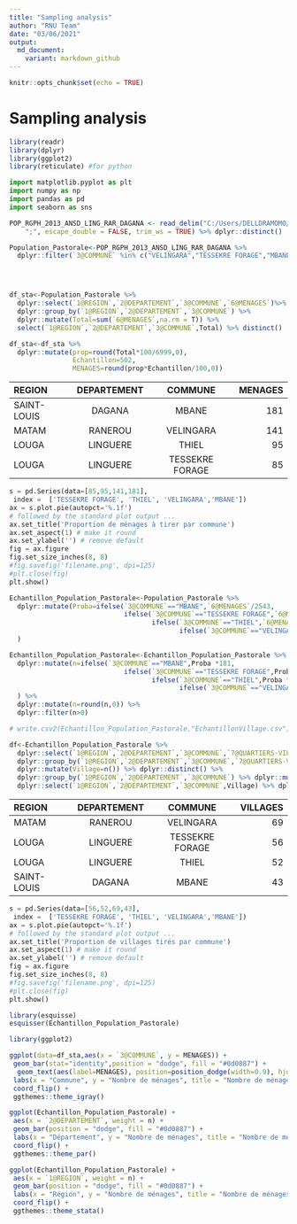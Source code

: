 ```yaml
---
title: "Sampling analysis"
author: "RNU Team"
date: "03/06/2021"
output:
  md_document:
    variant: markdown_github
---
```


```r
knitr::opts_chunk$set(echo = TRUE)
```

# Sampling analysis

```r
library(readr)
library(dplyr)
library(ggplot2)
library(reticulate) #for python
```


```python
import matplotlib.pyplot as plt
import numpy as np
import pandas as pd 
import seaborn as sns
```


```r

POP_RGPH_2013_ANSD_LING_RAR_DAGANA <- read_delim("C:/Users/DELLDRAMOMO/Desktop/ISRA-RNU/Project datasets/data/RGPH 2013 ANSD/POP(RGPH 2013 ANSD)_LING_RAR_DAGANA.csv", 
    ";", escape_double = FALSE, trim_ws = TRUE) %>% dplyr::distinct()

```


```r
Population_Pastorale<-POP_RGPH_2013_ANSD_LING_RAR_DAGANA %>% 
  dplyr::filter(`3@COMMUNE` %in% c("VELINGARA","TESSEKRE FORAGE","MBANE","THIEL"))





```

```r
df_sta<-Population_Pastorale %>% 
  dplyr::select(`1@REGION`,`2@DEPARTEMENT`,`3@COMMUNE`,`6@MENAGES`)%>% 
  dplyr::group_by(`1@REGION`,`2@DEPARTEMENT`,`3@COMMUNE`) %>% 
  dplyr::mutate(Total=sum(`6@MENAGES`,na.rm = T)) %>% 
  select(`1@REGION`,`2@DEPARTEMENT`,`3@COMMUNE`,Total) %>% distinct()

df_sta<-df_sta %>% 
  dplyr::mutate(prop=round(Total*100/6999,0),
                Echantillon=502,
                MENAGES=round(prop*Echantillon/100,0))
```

| REGION | DEPARTEMENT | COMMUNE | MENAGES  |
| :---         |     :---:      |          :---: |  ---: |
| SAINT-LOUIS   | DAGANA     | MBANE    | 181    |
| MATAM   | RANEROU     | VELINGARA    | 141    |
| LOUGA   | LINGUERE     | THIEL    | 95    |
| LOUGA   | LINGUERE     | TESSEKRE FORAGE    | 85    |

```python
s = pd.Series(data=[85,95,141,181], 
 index =  ['TESSEKRE FORAGE', 'THIEL', 'VELINGARA','MBANE']) 
ax = s.plot.pie(autopct='%.1f') 
# followed by the standard plot output ... 
ax.set_title('Proportion de ménages à tirer par commune') 
ax.set_aspect(1) # make it round 
ax.set_ylabel('') # remove default 
fig = ax.figure 
fig.set_size_inches(8, 8) 
#fig.savefig('filename.png', dpi=125) 
#plt.close(fig)
plt.show()
```


```r
Echantillon_Population_Pastorale<-Population_Pastorale %>% 
  dplyr::mutate(Proba=ifelse(`3@COMMUNE`=="MBANE",`6@MENAGES`/2543,
                             ifelse(`3@COMMUNE`=="TESSEKRE FORAGE",`6@MENAGES`/1177,
                                    ifelse(`3@COMMUNE`=="THIEL",`6@MENAGES`/1315,
                                           ifelse(`3@COMMUNE`=="VELINGARA",`6@MENAGES`/1964,`6@MENAGES`))))
  )
```


```r
Echantillon_Population_Pastorale<-Echantillon_Population_Pastorale %>% 
  dplyr::mutate(n=ifelse(`3@COMMUNE`=="MBANE",Proba *181,
                             ifelse(`3@COMMUNE`=="TESSEKRE FORAGE",Proba *85,
                                    ifelse(`3@COMMUNE`=="THIEL",Proba *95,
                                           ifelse(`3@COMMUNE`=="VELINGARA",Proba *141,`6@MENAGES`))))
  ) %>% 
  dplyr::mutate(n=round(n,0)) %>% 
  dplyr::filter(n>0)

# write.csv2(Echantillon_Population_Pastorale,"EchantillonVillage.csv",row.names = F)
```

```r
df<-Echantillon_Population_Pastorale %>% 
  dplyr::select(`1@REGION`,`2@DEPARTEMENT`,`3@COMMUNE`,`7@QUARTIERS-VILLAGES`)%>% 
  dplyr::group_by(`1@REGION`,`2@DEPARTEMENT`,`3@COMMUNE`,`7@QUARTIERS-VILLAGES`) %>% 
  dplyr::mutate(Village=n()) %>% dplyr::distinct() %>% 
  dplyr::group_by(`1@REGION`,`2@DEPARTEMENT`,`3@COMMUNE`) %>% dplyr::mutate(Village=sum(Village,na.rm = T))  %>% 
  dplyr::select(`1@REGION`,`2@DEPARTEMENT`,`3@COMMUNE`,Village) %>% dplyr::distinct()
```

| REGION | DEPARTEMENT | COMMUNE | VILLAGES  |
| :---         |     :---:      |          :---: |  ---: |
| MATAM   | RANEROU     | VELINGARA    | 69    |
| LOUGA   | LINGUERE     | TESSEKRE FORAGE    | 56    |
| LOUGA   | LINGUERE     | THIEL    | 52    |
| SAINT-LOUIS   | DAGANA     | MBANE    | 43    |

```python
s = pd.Series(data=[56,52,69,43], 
 index =  ['TESSEKRE FORAGE', 'THIEL', 'VELINGARA','MBANE']) 
ax = s.plot.pie(autopct='%.1f') 
# followed by the standard plot output ... 
ax.set_title('Proportion de villages tirés par commune') 
ax.set_aspect(1) # make it round 
ax.set_ylabel('') # remove default 
fig = ax.figure 
fig.set_size_inches(8, 8) 
#fig.savefig('filename.png', dpi=125) 
#plt.close(fig)
plt.show()
```

```r
library(esquisse)
esquisser(Echantillon_Population_Pastorale)

library(ggplot2)

ggplot(data=df_sta,aes(x = `3@COMMUNE`, y = MENAGES)) +
 geom_bar(stat="identity",position = "dodge", fill = "#0d0887") +
  geom_text(aes(label=MENAGES), position=position_dodge(width=0.9), hjust=-0.25)+
 labs(x = "Commune", y = "Nombre de ménages", title = "Nombre de ménages à tirer par commune") +
 coord_flip() +
 ggthemes::theme_igray()

```

```r
ggplot(Echantillon_Population_Pastorale) +
 aes(x = `2@DEPARTEMENT`, weight = n) +
 geom_bar(position = "dodge", fill = "#0d0887") +
 labs(x = "Département", y = "Nombre de ménages", title = "Nombre de ménages à tirer par département") +
 coord_flip() +
 ggthemes::theme_par()
```

```r
ggplot(Echantillon_Population_Pastorale) +
 aes(x = `1@REGION`, weight = n) +
 geom_bar(position = "dodge", fill = "#0d0887") +
 labs(x = "Région", y = "Nombre de ménages", title = "Nombre de ménages à tirer par région") +
 coord_flip() +
 ggthemes::theme_stata()
```

